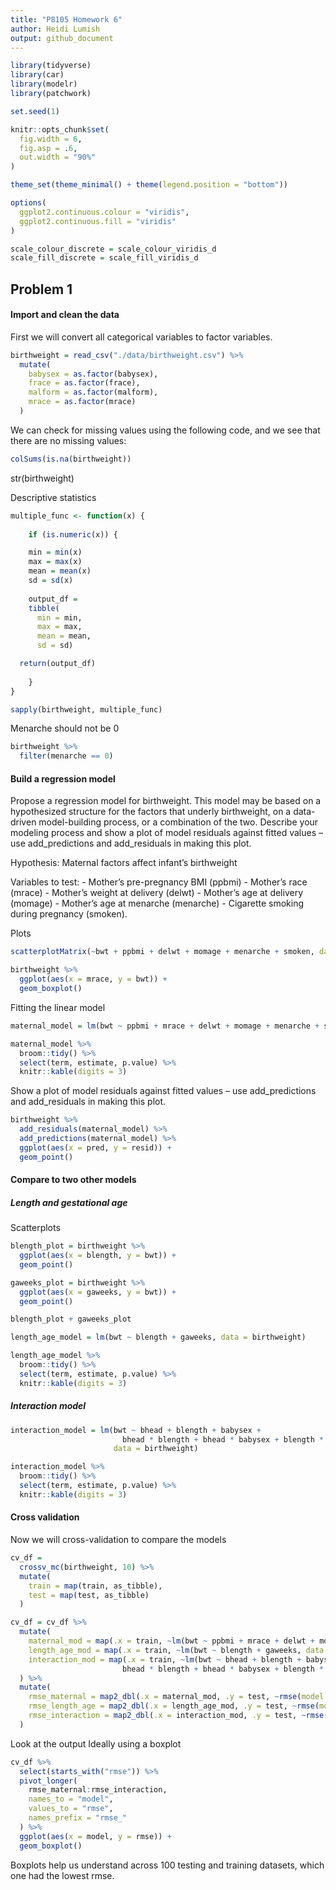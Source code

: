 ```yaml
---
title: "P8105 Homework 6"
author: Heidi Lumish
output: github_document
---
```


```r
library(tidyverse)
library(car)
library(modelr)
library(patchwork)

set.seed(1)

knitr::opts_chunk$set(
  fig.width = 6,
  fig.asp = .6,
  out.width = "90%"
)

theme_set(theme_minimal() + theme(legend.position = "bottom"))

options(
  ggplot2.continuous.colour = "viridis",
  ggplot2.continuous.fill = "viridis"
)

scale_colour_discrete = scale_colour_viridis_d
scale_fill_discrete = scale_fill_viridis_d
```

## Problem 1

#### Import and clean the data

First we will convert all categorical variables to factor variables.

```r
birthweight = read_csv("./data/birthweight.csv") %>%
  mutate(
    babysex = as.factor(babysex),
    frace = as.factor(frace),
    malform = as.factor(malform),
    mrace = as.factor(mrace)
  )
```

We can check for missing values using the following code, and we see that there are no missing values:

```r
colSums(is.na(birthweight))

```

str(birthweight)

Descriptive statistics

```r
multiple_func <- function(x) {
  
    if (is.numeric(x)) {

    min = min(x)
    max = max(x)
    mean = mean(x)
    sd = sd(x)
    
    output_df = 
    tibble(
      min = min,
      max = max,
      mean = mean,
      sd = sd)

  return(output_df)
   
    }     
}

sapply(birthweight, multiple_func)

```

Menarche should not be 0

```r
birthweight %>% 
  filter(menarche == 0)
```

#### Build a regression model
Propose a regression model for birthweight. This model may be based on a hypothesized structure for the factors that underly birthweight, on a data-driven model-building process, or a combination of the two. Describe your modeling process and show a plot of model residuals against fitted values – use add_predictions and add_residuals in making this plot.

Hypothesis: Maternal factors affect infant's birthweight

Variables to test:
- Mother's pre-pregnancy BMI (ppbmi)
- Mother's race (mrace)
- Mother's weight at delivery (delwt)
- Mother's age at delivery (momage)
- Mother's age at menarche (menarche)
- Cigarette smoking during pregnancy (smoken).

Plots
```r
scatterplotMatrix(~bwt + ppbmi + delwt + momage + menarche + smoken, data = birthweight)

birthweight %>% 
  ggplot(aes(x = mrace, y = bwt)) + 
  geom_boxplot()
```

Fitting the linear model
```r
maternal_model = lm(bwt ~ ppbmi + mrace + delwt + momage + menarche + smoken, data = birthweight)

maternal_model %>%
  broom::tidy() %>% 
  select(term, estimate, p.value) %>% 
  knitr::kable(digits = 3)
```

Show a plot of model residuals against fitted values – use add_predictions and add_residuals in making this plot.

```r
birthweight %>% 
  add_residuals(maternal_model) %>% 
  add_predictions(maternal_model) %>% 
  ggplot(aes(x = pred, y = resid)) +
  geom_point()
```

#### Compare to two other models

##### Length and gestational age

Scatterplots
```r
blength_plot = birthweight %>% 
  ggplot(aes(x = blength, y = bwt)) + 
  geom_point()

gaweeks_plot = birthweight %>% 
  ggplot(aes(x = gaweeks, y = bwt)) + 
  geom_point()

blength_plot + gaweeks_plot
```

```r
length_age_model = lm(bwt ~ blength + gaweeks, data = birthweight)

length_age_model %>%
  broom::tidy() %>% 
  select(term, estimate, p.value) %>% 
  knitr::kable(digits = 3)
```

##### Interaction model

```r
interaction_model = lm(bwt ~ bhead + blength + babysex +
                         bhead * blength + bhead * babysex + blength * babysex,
                       data = birthweight)

interaction_model %>%
  broom::tidy() %>% 
  select(term, estimate, p.value) %>% 
  knitr::kable(digits = 3)
```

#### Cross validation

Now we will cross-validation to compare the models

```r
cv_df = 
  crossv_mc(birthweight, 10) %>% 
  mutate(
    train = map(train, as_tibble),
    test = map(test, as_tibble)
  )

cv_df = cv_df %>% 
  mutate(
    maternal_mod = map(.x = train, ~lm(bwt ~ ppbmi + mrace + delwt + momage + menarche + smoken, data = .x)),
    length_age_mod = map(.x = train, ~lm(bwt ~ blength + gaweeks, data = .x)),
    interaction_mod = map(.x = train, ~lm(bwt ~ bhead + blength + babysex +
                         bhead * blength + bhead * babysex + blength * babysex, data = .x))
  ) %>%
  mutate(
    rmse_maternal = map2_dbl(.x = maternal_mod, .y = test, ~rmse(model = .x, data = .y)),
    rmse_length_age = map2_dbl(.x = length_age_mod, .y = test, ~rmse(model = .x, data = .y)),
    rmse_interaction = map2_dbl(.x = interaction_mod, .y = test, ~rmse(model = .x, data = .y))
  )
```

Look at the output
Ideally using a boxplot

```r
cv_df %>% 
  select(starts_with("rmse")) %>% 
  pivot_longer(
    rmse_maternal:rmse_interaction,
    names_to = "model",
    values_to = "rmse",
    names_prefix = "rmse_"
  ) %>% 
  ggplot(aes(x = model, y = rmse)) +
  geom_boxplot()
```

Boxplots help us understand across 100 testing and training datasets, which one had the lowest rmse.
